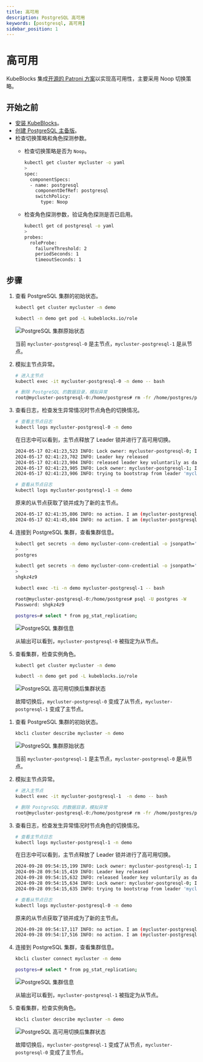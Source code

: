 ```yaml
---
title: 高可用
description: PostgreSQL 高可用
keywords: [postgresql, 高可用]
sidebar_position: 1
---
```



# 高可用

KubeBlocks 集成[开源的 Patroni 方案](https://patroni.readthedocs.io/en/latest/)以实现高可用性，主要采用 Noop 切换策略。

## 开始之前

* [安装 KubeBlocks](./../../installation/install-kubeblocks.md)。
* [创建 PostgreSQL 主备版](./../cluster-management/create-and-connect-a-postgresql-cluster.md)。
* 检查切换策略和角色探测参数。
  * 检查切换策略是否为 `Noop`。

    ```bash
    kubectl get cluster mycluster -o yaml
    >
    spec:
      componentSpecs:
      - name: postgresql
        componentDefRef: postgresql
        switchPolicy:
          type: Noop
    ```

  * 检查角色探测参数，验证角色探测是否已启用。

    ```bash
    kubectl get cd postgresql -o yaml
    >
    probes:
      roleProbe:
        failureThreshold: 2
        periodSeconds: 1
        timeoutSeconds: 1
    ```

## 步骤

<Tabs>

<TabItem value="kubectl" label="kubectl" default>

1. 查看 PostgreSQL 集群的初始状态。

   ```bash
   kubectl get cluster mycluster -n demo

   kubectl -n demo get pod -L kubeblocks.io/role
   ```

   ![PostgreSQL 集群原始状态](/img/docs/zh/api-ha-pg-original-status.png)

   当前 `mycluster-postgresql-0` 是主节点，`mycluster-postgresql-1` 是从节点。

2. 模拟主节点异常。

   ```bash
   # 进入主节点
   kubectl exec -it mycluster-postgresql-0 -n demo -- bash

   # 删除 PostgreSQL 的数据目录，模拟异常
   root@mycluster-postgresql-0:/home/postgres# rm -fr /home/postgres/pgdata/pgroot/data
   ```

3. 查看日志，检查发生异常情况时节点角色的切换情况。

   ```bash
   # 查看主节点日志
   kubectl logs mycluster-postgresql-0 -n demo
   ```

   在日志中可以看到，主节点释放了 Leader 锁并进行了高可用切换。

   ```bash
   2024-05-17 02:41:23,523 INFO: Lock owner: mycluster-postgresql-0; I am mycluster-postgresql-0
   2024-05-17 02:41:23,702 INFO: Leader key released
   2024-05-17 02:41:23,904 INFO: released leader key voluntarily as data dir empty and currently leader
   2024-05-17 02:41:23,905 INFO: Lock owner: mycluster-postgresql-1; I am mycluster-postgresql-0
   2024-05-17 02:41:23,906 INFO: trying to bootstrap from leader 'mycluster-postgresql-1'
   ```

   ```bash
   # 查看从节点日志
   kubectl logs mycluster-postgresql-1 -n demo
   ```

   原来的从节点获取了锁并成为了新的主节点。

   ```bash
   2024-05-17 02:41:35,806 INFO: no action. I am (mycluster-postgresql-1), the leader with the lock
   2024-05-17 02:41:45,804 INFO: no action. I am (mycluster-postgresql-1), the leader with the lock
   ```

4. 连接到 PostgreSQL 集群，查看集群信息。

   ```bash
   kubectl get secrets -n demo mycluster-conn-credential -o jsonpath='{.data.username}' | base64 -d
   >
   postgres

   kubectl get secrets -n demo mycluster-conn-credential -o jsonpath='{.data.password}' | base64 -d
   >
   shgkz4z9

   kubectl exec -ti -n demo mycluster-postgresql-1 -- bash

   root@mycluster-postgresql-0:/home/postgres# psql -U postgres -W
   Password: shgkz4z9
   ```

   ```bash
   postgres=# select * from pg_stat_replication;
   ```

   ![PostgreSQL 集群信息](/img/docs/zh/api-ha-pg-replication-info.png)

   从输出可以看到，`mycluster-postgresql-0` 被指定为从节点。

5. 查看集群，检查实例角色。

   ```bash
   kubectl get cluster mycluster -n demo

   kubectl -n demo get pod -L kubeblocks.io/role
   ```

   ![PostgreSQL 高可用切换后集群状态](/img/docs/zh/api-ha-pg-after.png)

   故障切换后，`mycluster-postgresql-0` 变成了从节点，`mycluster-postgresql-1` 变成了主节点。

</TabItem>

<TabItem value="kbcli" label="kbcli">

1. 查看 PostgreSQL 集群的初始状态。

   ```bash
   kbcli cluster describe mycluster -n demo
   ```

   ![PostgreSQL 集群原始状态](/img/docs/zh/pgsql-ha-before.png)

   当前 `mycluster-postgresql-1` 是主节点，`mycluster-postgresql-0` 是从节点。

2. 模拟主节点异常。

   ```bash
   # 进入主节点
   kubectl exec -it mycluster-postgresql-1  -n demo -- bash

   # 删除 PostgreSQL 的数据目录，模拟异常
   root@mycluster-postgresql-0:/home/postgres# rm -fr /home/postgres/pgdata/pgroot/data
   ```

3. 查看日志，检查发生异常情况时节点角色的切换情况。

   ```bash
   # 查看主节点日志
   kubectl logs mycluster-postgresql-1 -n demo
   ```

   在日志中可以看到，主节点释放了 Leader 锁并进行了高可用切换。

   ```bash
   2024-09-28 09:54:15,199 INFO: Lock owner: mycluster-postgresql-1; I am mycluster-postgresql-1
   2024-09-28 09:54:15,419 INFO: Leader key released
   2024-09-28 09:54:15,632 INFO: released leader key voluntarily as data dir empty and currently leader
   2024-09-28 09:54:15,634 INFO: Lock owner: mycluster-postgresql-0; I am mycluster-postgresql-1
   2024-09-28 09:54:15,635 INFO: trying to bootstrap from leader 'mycluster-postgresql-0'
   ```

   ```bash
   # 查看从节点日志
   kubectl logs mycluster-postgresql-0 -n demo
   ```

   原来的从节点获取了锁并成为了新的主节点。

   ```bash
   2024-09-28 09:54:17,117 INFO: no action. I am (mycluster-postgresql-0), the leader with the lock
   2024-09-28 09:54:17,516 INFO: no action. I am (mycluster-postgresql-0), the leader with the lock
   ```

4. 连接到 PostgreSQL 集群，查看集群信息。

   ```bash
   kbcli cluster connect mycluster -n demo
   ```

   ```bash
   postgres=# select * from pg_stat_replication;
   ```

   ![PostgreSQL 集群信息](/img/docs/zh/pgsql-ha-pg_stat_replication.png)

   从输出可以看到，`mycluster-postgresql-1` 被指定为从节点。

5. 查看集群，检查实例角色。

   ```bash
   kbcli cluster describe mycluster -n demo
   ```

   ![PostgreSQL 高可用切换后集群状态](/img/docs/zh/pgsql-ha-after.png)

   故障切换后，`mycluster-postgresql-1` 变成了从节点，`mycluster-postgresql-0` 变成了主节点。

</TabItem>

</Tabs>

